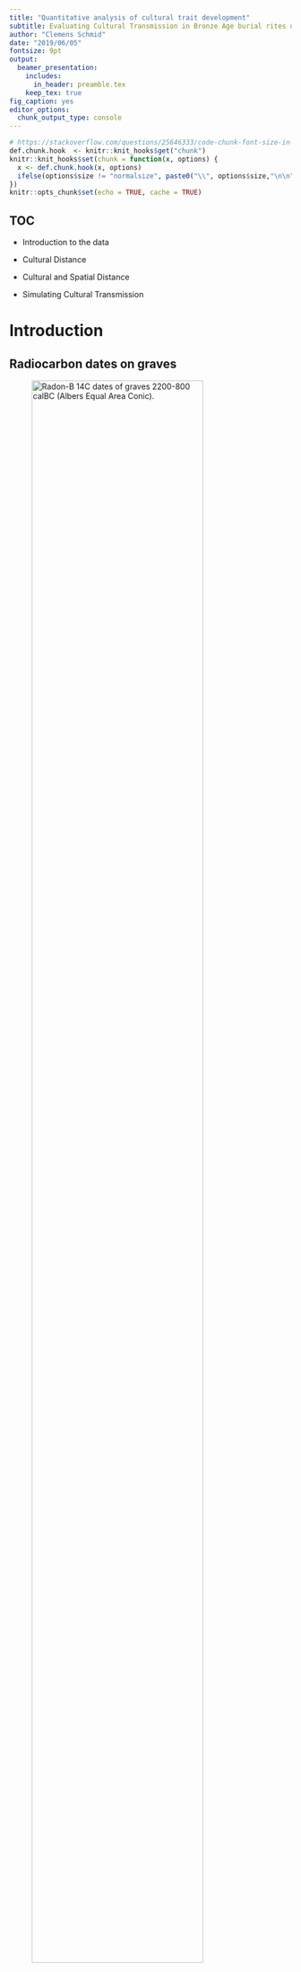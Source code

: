 ```yaml
---
title: "Quantitative analysis of cultural trait development"
subtitle: Evaluating Cultural Transmission in Bronze Age burial rites of Central, Northern and North-western Europe using radiocarbon data
author: "Clemens Schmid"
date: "2019/06/05"
fontsize: 9pt
output:
  beamer_presentation:
    includes: 
      in_header: preamble.tex
    keep_tex: true
fig_caption: yes
editor_options: 
  chunk_output_type: console
---
```


```r
# https://stackoverflow.com/questions/25646333/code-chunk-font-size-in-rmarkdown-with-knitr-and-latex
def.chunk.hook  <- knitr::knit_hooks$get("chunk")
knitr::knit_hooks$set(chunk = function(x, options) {
  x <- def.chunk.hook(x, options)
  ifelse(options$size != "normalsize", paste0("\\", options$size,"\n\n", x, "\n\n \\normalsize"), x)
})
knitr::opts_chunk$set(echo = TRUE, cache = TRUE)
```

## TOC

\textblockcolour{nicegrey}

\huge

- Introduction to the data

- Cultural Distance

- Cultural and Spatial Distance

- Simulating Cultural Transmission


# Introduction

## Radiocarbon dates on graves

\textblockcolour{nicegrey}

![Radon-B ^14^C dates of graves 2200-800 calBC (Albers Equal Area Conic).](figures/general_map.jpeg){ height=85% }

\begin{textblock*}{65pt}(290pt,40pt)
  \textblockcolour{niceorange}
  \setlength\fboxrule{2pt}%
  \noindent\fbox{%
    \begin{minipage}{\linewidth - 2\fboxsep - 2\fboxrule}%
      \raggedright\footnotesize\color{white}
      \textbf{Radon-B:} Database of \textsuperscript{14}C dates for the European Bronze Age
    \end{minipage}}%
\end{textblock*}

\begin{textblock*}{65pt}(290pt,100pt)
  \setlength\fboxrule{2pt}%
  \noindent\fbox{%
    \begin{minipage}{\linewidth - 2\fboxsep - 2\fboxrule}%
      \raggedright\footnotesize\color{white}
      \textsuperscript{14}C dating is an important absolute dating method: One date equals a \textbf{fuzzy point in space and time with context information}
    \end{minipage}}%
\end{textblock*}

\textblockcolour{}

\begin{textblock*}{65pt}(5pt,40pt)
  \includegraphics{figures/burial_rites_clipart.jpg}
\end{textblock*}

\textblockcolour{nicegrey}

## Dates on Graves through Time

\begin{adjustwidth}{-3em}{-3em}
  \begin{figure}
    \includegraphics{figures/general_map_research_area_timeslices.jpeg}
    \caption{Plot matrix of radiocarbon dates on graves through time. \newline 
    200 years time slices.
    }
  \end{figure}
\end{adjustwidth}

\begin{textblock*}{65pt}(290pt,210pt)
  \setlength\fboxrule{2pt}%
  \noindent\fbox{%
    \begin{minipage}{\linewidth - 2\fboxsep - 2\fboxrule}%
      \raggedright\footnotesize\color{white}
      Heterogeneous \textbf{information density} in space and time
    \end{minipage}}%
\end{textblock*}

## Artificial Macro-Regions

![Artificial Regions: 400km distance, 240km radius, >= 70 dates.](figures/general_map_research_area_regions.jpeg){ height=85% }

\begin{textblock*}{75pt}(30pt,140pt)
  \setlength\fboxrule{2pt}%
  \noindent\fbox{%
    \begin{minipage}{\linewidth - 2\fboxsep - 2\fboxrule}%
      \raggedright\footnotesize\color{white}
      Divide and Conquer: Separation into eight \textbf{artificial regions} within the area of the highest data density
    \end{minipage}}%
\end{textblock*}

## Development -- Absolute Numbers

\begin{columns}
  \begin{column}{0.48\textwidth}  
    \begin{figure}
      \includegraphics{figures/development_amount_regions_burial_type.jpeg}
      \caption{\textbf{burial type} development: Sum of \textsuperscript{14}C dates whose $2\sigma$ range cover the respective year.}
    \end{figure}
  \end{column}
  \begin{column}{0.35\textwidth}
    \begin{figure}
      \includegraphics{figures/development_amount_regions_burial_construction.jpeg}
      \caption{\textbf{burial construction}}
      \vspace{1.8cm}
    \end{figure}
  \end{column}
\end{columns}

\begin{textblock*}{120pt}(215pt,220pt)
  \setlength\fboxrule{2pt}%
  \noindent\fbox{%
    \begin{minipage}{\linewidth - 2\fboxsep - 2\fboxrule}%
      \raggedright\footnotesize\color{white}
      Data structure transformation: Individual \textsuperscript{14}C dates to region wise \textbf{time series} of burial rite \textbf{presence}
    \end{minipage}}%
\end{textblock*}

## Development -- Proportions

\begin{columns}
  \begin{column}{0.48\textwidth}
    \begin{figure}
      \includegraphics{figures/development_proportions_regions_burial_type.jpeg}
      \caption{\textbf{burial type} development: Year wise proportions of dates. \textit{unknown} is filtered out.}
    \end{figure}
  \end{column}
  \begin{column}{0.35\textwidth}
    \begin{figure}
      \includegraphics{figures/development_proportions_regions_burial_construction.jpeg}
      \caption{\textbf{burial construction}}
      \vspace{1.8cm}
    \end{figure}
  \end{column}
\end{columns}

\begin{textblock*}{120pt}(215pt,220pt)
  \setlength\fboxrule{2pt}%
  \noindent\fbox{%
    \begin{minipage}{\linewidth - 2\fboxsep - 2\fboxrule}%
      \raggedright\footnotesize\color{white}
      Data structure transformation: Time series of absolute appearances to \textbf{time series} of burial rite \textbf{proportions} -- \textbf{burial rite proxy}
    \end{minipage}}%
\end{textblock*}

# Cultural Distance

## Measuring cultural distance

How do the developments in these regions for **burial type** and **burial construction** relate to each other? Which regions behave alike? Can we measure spatial **interaction intensity**?

\usebeamertemplate*{title separator}

The **Squared Euclidian Distance** is a a simple **measure of between-group similarity** that can be applied to the **burial rite proxy** data.

\huge $$d_{ij}^2 = \sum_{k = 1}^{n} (p_{ik} - p_{jk})^2$$ \normalsize

- $d_{ij}^2$: Squared Euclidean Distance between two groups $i$ and $j$
- $k$: Variant counter
- $n$: Total amount of variants in a population
- $p_{ik}$: Relative frequency of the $k$'th variant in population $i$
- $p_{jk}$: Relative frequency of the $k$'th variant in population $j$

## Region-Region Distance Matrix

![SED timeseries for each region relationship. Approximated with LOESS. **burial type** on top, **burial construction** in the bottom left corner.](figures/regions_regions_squared_euclidian_distance.jpeg){ height=85% }

\begin{textblock*}{65pt}(5pt,40pt)
  \textblockcolour{niceorange}
  \setlength\fboxrule{2pt}%
  \noindent\fbox{%
    \begin{minipage}{\linewidth - 2\fboxsep - 2\fboxrule}%
      \raggedright\footnotesize\color{white}
      The \textbf{SED} can be calculated for every year of every one of the $8*8=64$ region relationships
    \end{minipage}}%
\end{textblock*}

\begin{textblock*}{65pt}(5pt,170pt)
  \textblockcolour{burialconstruction}
  \setlength\fboxrule{2pt}%
  \noindent\fbox{%
    \begin{minipage}{\linewidth - 2\fboxsep - 2\fboxrule}%
      \raggedright\footnotesize\color{white}
      \textbf{burial construction}:
      Heterogeneous distance development
    \end{minipage}}%
\end{textblock*}

\begin{textblock*}{65pt}(295pt,40pt)
  \textblockcolour{burialtype}
  \setlength\fboxrule{2pt}%
  \noindent\fbox{%
    \begin{minipage}{\linewidth - 2\fboxsep - 2\fboxrule}%
      \raggedright\footnotesize\color{white}
      \textbf{burial type}: \newline
      Low distance at the start and end due to the \textbf{universal shift from inhumation to cremation} (Urnfield culture)
    \end{minipage}}%
\end{textblock*}

\begin{textblock*}{65pt}(295pt,130pt)
  \textblockcolour{burialtype}
  \setlength\fboxrule{2pt}%
  \noindent\fbox{%
    \begin{minipage}{\linewidth - 2\fboxsep - 2\fboxrule}%
      \raggedright\footnotesize\color{white}
      The different \textbf{adoption rates} are visible as \textbf{peaks of cultural distance}
    \end{minipage}}%
\end{textblock*}

## Mean Region-Region Distance Matrix

![**burial type**: Mean SED for each region relationship. The lower, the closer.](figures/regions_regions_mean_squared_euclidian_distance_burial_type.jpeg){ height=85% }

\begin{textblock*}{55pt}(10pt,130pt)
  \setlength\fboxrule{2pt}%
  \noindent\fbox{%
    \begin{minipage}{\linewidth - 2\fboxsep - 2\fboxrule}%
      \raggedright\footnotesize\color{white}
      Central European Cluster?
    \end{minipage}}%
\end{textblock*}

## Mean Region Distance Matrix

![**burial construction**: Mean SED for each region relationship.](figures/regions_regions_mean_squared_euclidian_distance_burial_construction.jpeg){ height=85% }

\begin{textblock*}{55pt}(300pt,200pt)
  \setlength\fboxrule{2pt}%
  \noindent\fbox{%
    \begin{minipage}{\linewidth - 2\fboxsep - 2\fboxrule}%
      \raggedright\footnotesize\color{white}
      Northwestern European Cluster?
    \end{minipage}}%
\end{textblock*}

## Parallel Developments of Burial Type and Burial Construction Distance?

\begin{columns}
  \begin{column}{0.48\textwidth}
    \begin{figure}
      \includegraphics{figures/regions_squared_euclidian_distance_burial_type.jpeg}
      \caption{\textbf{burial type} Development of SED to all the others for each region.}
    \end{figure}
  \end{column}
  \begin{column}{0.48\textwidth}
    \begin{figure}
      \includegraphics{figures/regions_squared_euclidian_distance_burial_construction.jpeg}
      \caption{\textbf{burial construction}\newline}
    \end{figure}
  \end{column}
\end{columns}

## Correlation of **Burial Type** and **Burial Construction** Distance

\begin{adjustwidth}{-3em}{-3em}
  \begin{figure}
    \includegraphics{figures/squared_euclidian_distance_burial_type_vs_burial_construction.jpeg}
    \caption{Correlation of \textbf{burial type} and \textbf{burial construction} mean SED in time slices of 200 years. \newline Each double point represents one region-region relationship.}
  \end{figure}
\end{adjustwidth}

\begin{textblock*}{60pt}(290pt,130pt)
  \setlength\fboxrule{2pt}%
  \noindent\fbox{%
    \begin{minipage}{\linewidth - 2\fboxsep - 2\fboxrule}%
      \raggedright\footnotesize\color{white}
      The distances of \textbf{burial type} and \textbf{construction} do \textbf{not correlate} -- except maybe in the late Early Bronze Age
    \end{minipage}}%
\end{textblock*}



# Cultural and Spatial Distance

## Spatial Distance Classes

![Spatial distance network and definition of distance classes](figures/general_map_distance_network.jpeg){ height=85% }

\begin{textblock*}{100pt}(15pt,50pt)
  \setlength\fboxrule{2pt}%
  \noindent\fbox{%
    \begin{minipage}{\linewidth - 2\fboxsep - 2\fboxrule}%
      \raggedright\footnotesize\color{white}
      The definition of artificial regions as units of analysis makes distance measures difficult. \textbf{Ordinally scaled distance classes} are the only valid option here.
    \end{minipage}}%
\end{textblock*}

## Correlation of **Burial Type** and **Spatial** Distance

\begin{adjustwidth}{-3em}{-3em}
  \begin{figure}
    \includegraphics{figures/squared_euclidian_distance_vs_spatial_distance_burial_type.jpeg}
    \caption{\textbf{burial type}: Correlation of mean SED and spatial distance in timeslices of 200 years.}
  \end{figure}
\end{adjustwidth}

\begin{textblock*}{60pt}(290pt,130pt)
  \setlength\fboxrule{2pt}%
  \noindent\fbox{%
    \begin{minipage}{\linewidth - 2\fboxsep - 2\fboxrule}%
      \raggedright\footnotesize\color{white}
      Spatial distance is only relevant \textbf{before} the widespread transformation in the Middle Bronze Age starts
    \end{minipage}}%
\end{textblock*}

## Correlation of **Burial Construction** and **Spatial** Distance

\begin{adjustwidth}{-3em}{-3em}
  \begin{figure}
    \includegraphics{figures/squared_euclidian_distance_vs_spatial_distance_burial_construction.jpeg}
    \caption{\textbf{burial construction}: Correlation of mean SED and spatial distance in timeslices of 200 years.}
  \end{figure}
\end{adjustwidth}

\begin{textblock*}{60pt}(290pt,130pt)
  \setlength\fboxrule{2pt}%
  \noindent\fbox{%
    \begin{minipage}{\linewidth - 2\fboxsep - 2\fboxrule}%
      \raggedright\footnotesize\color{white}
      Spatial distance is overall \textbf{more relevant} and again in the late Early Bronze Age significant
    \end{minipage}}%
\end{textblock*}

# Distance Correlation Summary

## The complete distance network: Correlation of cultural and spatial distance

![Time series of cultural and spatial distance correlation. 200 years time slots. Mantel statistics with Pearson correlation coefficient and Spearman's rank correlation.](figures/correlation_time_series.jpeg){ height=85% }

\textblockcolour{burialtype}

\begin{textblock*}{70pt}(285pt,40pt)
  \setlength\fboxrule{2pt}%
  \noindent\fbox{%
    \begin{minipage}{\linewidth - 2\fboxsep - 2\fboxrule}%
      \raggedright\footnotesize\color{white}
      \textbf{A:} burial type \& spatial distance \newline \newline
      Weak correlation in the EBA, negative 
      correlation from the MBA
    \end{minipage}}%
\end{textblock*}

\textblockcolour{burialconstruction}

\begin{textblock*}{70pt}(10pt,130pt)
  \setlength\fboxrule{2pt}%
  \noindent\fbox{%
    \begin{minipage}{\linewidth - 2\fboxsep - 2\fboxrule}%
      \raggedright\footnotesize\color{white}
      \textbf{B:} burial construction \& spatial distance \newline \newline
      Weak correlation in the EBA, no
      correlation in the LBA 
    \end{minipage}}%
\end{textblock*}

\textblockcolour{nicegrey}

\begin{textblock*}{70pt}(10pt,40pt)
  \setlength\fboxrule{2pt}%
  \noindent\fbox{%
    \begin{minipage}{\linewidth - 2\fboxsep - 2\fboxrule}%
      \raggedright\footnotesize\color{white}
      \textbf{C\&D:} burial type \& burial construction distance \newline \newline
      No significant correlation 
    \end{minipage}}%
\end{textblock*}

# Simulation

## Preliminary Considerations

Funeral rituals are **behaviour/ideas/cultural traits** and spread in space and time. They exist in **social space** and their spread depends on **social relationships**.

\usebeamertemplate*{title separator}

Funeral rituals are a special category of ideas: They have a relatively low interaction with the human-environment system and can be treated as **selectively neutral**.

The main mechanisms of diffusion of neutral variants are **innovation**, **drift** and **flow**.

- **Drift:** Individual traits will dominate due to stochastic processes

- **Flow:** Information transfer causes synchronization across group boundaries

\usebeamertemplate*{title separator}

Simulation concept: 

- Ideas are **entities** with simple behaviour: **greedy expansion**

- Ideas life in a configurable, diachronic **population network**

## Population Graph Creation

![Example Population Graph. Arranged with the Fruchterman & Reingold algorithm.](figures/population_graph_connection_001_time_arrow.png){ height=85% }

\begin{textblock*}{130pt}(20pt,50pt)
  \setlength\fboxrule{2pt}%
  \noindent\fbox{%
    \begin{minipage}{\linewidth - 2\fboxsep - 2\fboxrule}%
      \footnotesize\raggedright\color{white}
      \textbf{R Package popgenerator} to create undirected population networks with configurable \textbf{population size development}, \textbf{number of groups}, \textbf{degree of intra- and intergroup transmission}, etc.
    \end{minipage}}%
\end{textblock*}

\begin{textblock*}{100pt}(250pt,150pt)
  \setlength\fboxrule{2pt}%
  \noindent\fbox{%
    \begin{minipage}{\linewidth - 2\fboxsep - 2\fboxrule}%
      \footnotesize\raggedright\color{white}
      Every individual's position in social space and time is defined by their \textbf{vertical and horizontal} connections
    \end{minipage}}%
\end{textblock*}

\begin{textblock*}{100pt}(250pt,200pt)
  \setlength\fboxrule{2pt}%
  \noindent\fbox{%
    \begin{minipage}{\linewidth - 2\fboxsep - 2\fboxrule}%
      \footnotesize\raggedright\color{white}
      Groups have a \textbf{high degree of internal} and a \textbf{low degree of external} interaction
    \end{minipage}}%
\end{textblock*}

## Idea Expansion Simulation

```cpp
...
// make random decision to convert or ignore a node based on the edge weight
  std::vector<std::pair<int, bool>> success_per_neighbor(neighbors.size());
  for (auto& i : all_neighbors_information) {
    // make decision
    // if the node is already occupied, it's more difficult
    // if more than one contact, then there's a convincing bonus
    std::pair<int, bool> success;
    if (std::get<3>(i)) {
      success = std::make_pair(
        std::get<0>(i), 
        std::get<1>(i) * log2(std::get<2>(i) + 1) >= randunifrange(75, 100)
      );
    } else {
      success = std::make_pair(
        std::get<0>(i), 
        std::get<1>(i) * log2(std::get<2>(i) + 1) >= randunifrange(0, 100)
      );
    }
    success_per_neighbor.push_back(success);
  }
...
```

\begin{textblock*}{130pt}(210pt,210pt)
  \setlength\fboxrule{2pt}%
  \noindent\fbox{%
    \begin{minipage}{\linewidth - 2\fboxsep - 2\fboxrule}%
      \footnotesize\raggedright\color{white}
      \textbf{C++ CLI program gluesless} to simulate idea expansion within the population network
    \end{minipage}}%
\end{textblock*}

## Simulation Application: Correlation of Spatial and Cultural Distance

![Correlation of cultural and spatial distance over time for **real world observations**.](figures/sed_simulation_step_1.jpeg){ height=88% }  

\begin{textblock*}{55pt}(10pt,40pt)
  \setlength\fboxrule{2pt}%
  \noindent\fbox{%
    \begin{minipage}{\linewidth - 2\fboxsep - 2\fboxrule}%
      \raggedright\footnotesize\color{white}
      Can correlation of spatial and cultural distance \textbf{be ruled out?}
    \end{minipage}}%
\end{textblock*}

## Simulation Application: Correlation of Spatial and Cultural Distance

![**+** Correlation development for **100 simulation runs** with **equal intergroup distance**.](figures/sed_simulation_step_2.jpeg){ height=88%  }

\begin{textblock*}{55pt}(10pt,40pt)
  \setlength\fboxrule{2pt}%
  \noindent\fbox{%
    \begin{minipage}{\linewidth - 2\fboxsep - 2\fboxrule}%
      \raggedright\footnotesize\color{white}
      Can correlation of spatial and cultural distance \textbf{be ruled out?}
    \end{minipage}}%
\end{textblock*}

## Simulation Application: Correlation of Spatial and Cultural Distance

![**+** Diagnostic **boxplots** for simulation runs.](figures/sed_simulation_step_3.jpeg){ height=88%  }

\begin{textblock*}{55pt}(10pt,40pt)
  \setlength\fboxrule{2pt}%
  \noindent\fbox{%
    \begin{minipage}{\linewidth - 2\fboxsep - 2\fboxrule}%
      \raggedright\footnotesize\color{white}
      Can correlation of spatial and cultural distance \textbf{be ruled out?}
    \end{minipage}}%
\end{textblock*}

\begin{textblock*}{55pt}(10pt,110pt)
  \textblockcolour{niceorange}
  \setlength\fboxrule{2pt}%
  \noindent\fbox{%
    \begin{minipage}{\linewidth - 2\fboxsep - 2\fboxrule}%
      \raggedright\footnotesize\color{white}
      \textbf{Equal intergroup distance}: Unlikely development in the Early Bronze Age   
    \end{minipage}}%
\end{textblock*}

## Simulation Application: Correlation of Spatial and Cultural Distance

![**+** Diagnostic **dotplots** indicating mantel test results.](figures/sed_simulation_step_4.jpeg){ height=88%  }

\begin{textblock*}{55pt}(10pt,40pt)
  \setlength\fboxrule{2pt}%
  \noindent\fbox{%
    \begin{minipage}{\linewidth - 2\fboxsep - 2\fboxrule}%
      \raggedright\footnotesize\color{white}
      Can correlation of spatial and cultural distance \textbf{be ruled out?}
    \end{minipage}}%
\end{textblock*}

\begin{textblock*}{55pt}(10pt,110pt)
  \textblockcolour{niceorange}
  \setlength\fboxrule{2pt}%
  \noindent\fbox{%
    \begin{minipage}{\linewidth - 2\fboxsep - 2\fboxrule}%
      \raggedright\footnotesize\color{white}
      \textbf{Equal intergroup distance}: Unlikely development in the Early Bronze Age
    \end{minipage}}%
\end{textblock*}

## Simulation Application: Correlation of Spatial and Cultural Distance

![Same plot, but simulations now with **spatial intergroup distance**.](figures/high_spatial_interaction.jpeg){ height=88%  }

\begin{textblock*}{55pt}(10pt,40pt)
  \setlength\fboxrule{2pt}%
  \noindent\fbox{%
    \begin{minipage}{\linewidth - 2\fboxsep - 2\fboxrule}%
      \raggedright\footnotesize\color{white}
      Can correlation of spatial and cultural distance \textbf{be ruled out?}
    \end{minipage}}%
\end{textblock*}

\begin{textblock*}{55pt}(10pt,110pt)
  \textblockcolour{niceorange}
  \setlength\fboxrule{2pt}%
  \noindent\fbox{%
    \begin{minipage}{\linewidth - 2\fboxsep - 2\fboxrule}%
      \raggedright\footnotesize\color{white}
      \textbf{Equal intergroup distance}: Unlikely development in the Early Bronze Age   
    \end{minipage}}%
\end{textblock*}

\begin{textblock*}{60pt}(300pt,40pt)
  \textblockcolour{niceorange}
  \setlength\fboxrule{2pt}%
  \noindent\fbox{%
    \begin{minipage}{\linewidth - 2\fboxsep - 2\fboxrule}%
      \raggedright\footnotesize\color{white}
      \textbf{Spatial intergroup distance}: Unlikely development in the Late Bronze Age  
    \end{minipage}}%
\end{textblock*}

\begin{textblock*}{60pt}(300pt,120pt)
  \setlength\fboxrule{2pt}%
  \noindent\fbox{%
    \begin{minipage}{\linewidth - 2\fboxsep - 2\fboxrule}%
      \raggedright\footnotesize\color{white}
      \textbf{burial type} behaves \textbf{highly atypical} if we assume spatial correlation
    \end{minipage}}%
\end{textblock*}

# Conclusion

## Observations and Hypotheses

- The **main trends** in the distribution of burial rites in Bronze Age Europe **can be detected** in **bulk radiocarbon data**

- The diffusion of the **cremation funeral tradition** and **traditions of flat vs. mound graves** are **mostly independent**

- Both processes are **mostly independent** of **spatial distance**, except for some time periods in the Early Bronze Age

- **Big phenomena** like the ones initiated by **Tumulus culture** and **Urnfield culture** do not spread in simple diffusion processes

- **Other interaction networks** could yield better predictions: Elite Networks, Religious superstructures, ...

##

\titlepage
  
